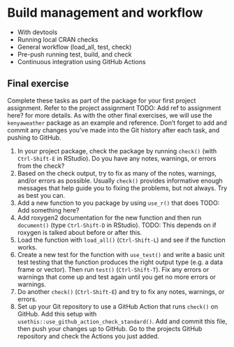 # Build management and workflow {#build-management}

- With devtools
- Running local CRAN checks
- General workflow (load_all, test, check)
- Pre-push running test, build, and check
- Continuous integration using GitHub Actions

## Final exercise {#07-final-exercise}

Complete these tasks as part of the package for your first project assignment.
Refer to the project assignment TODO: Add ref to assignment here?
for more details. As with the other final exercises,
we will use the `kenyaweather` package as an example and reference.
Don't forget to add and commit any changes you've made into the Git history
after each task, and pushing to GitHub.

1. In your project package, check the package by running `check()` (with
`Ctrl-Shift-E` in RStudio). Do you have any notes, warnings, or errors from the
check?
2. Based on the check output, try to fix as many of the notes, warnings, and/or 
errors as possible. Usually `check()` provides informative enough messages that
help guide you to fixing the problems, but not always. Try as best you can.
3. Add a new function to you package by using `use_r()` that does TODO: Add something here?
4. Add roxygen2 documentation for the new function and then run `document()` 
(type `Ctrl-Shift-D` in RStudio).
TODO: This depends on if roxygen is talked about before or after this.
5. Load the function with `load_all()` (`Ctrl-Shift-L`) and see if the function works.
6. Create a new test for the function with `use_test()` and write a basic unit test
testing that the function produces the right output type (e.g. a data frame or vector).
Then run `test()` (`Ctrl-Shift-T`). Fix any errors or warnings that come up and
test again until you get no more errors or warnings.
7. Do another `check()` (`Ctrl-Shift-E`) and try to fix any notes, warnings, or
errors.
8. Set up your Git repository to use a GitHub Action that runs `check()` on
GitHub. Add this setup with `usethis::use_github_action_check_standard()`. Add
and commit this file, then push your changes up to GitHub. Go to the projects 
GitHub repository and check the Actions you just added.
